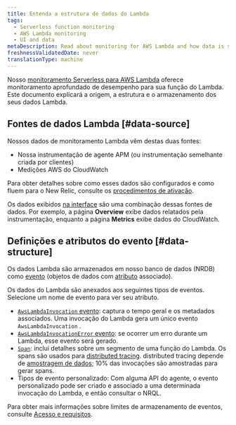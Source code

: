 ```yaml
---
title: Entenda a estrutura de dados do Lambda
tags:
  - Serverless function monitoring
  - AWS Lambda monitoring
  - UI and data
metaDescription: Read about monitoring for AWS Lambda and how data is structured and stored.
freshnessValidatedDate: never
translationType: machine
---
```


Nosso [monitoramento Serverless para AWS Lambda](/docs/introduction-new-relic-monitoring-aws-lambda) oferece monitoramento aprofundado de desempenho para sua função do Lambda. Este documento explicará a origem, a estrutura e o armazenamento dos seus dados Lambda.

## Fontes de dados Lambda [#data-source]

Nossos dados de monitoramento Lambda vêm destas duas fontes:

* Nossa instrumentação de agente APM (ou instrumentação semelhante criada por clientes)
* Medições AWS do CloudWatch

Para obter detalhes sobre como esses dados são configurados e como fluem para o New Relic, consulte os [procedimentos de ativação](/docs/install-enable-new-relics-monitoring-aws-lambda).

Os dados exibidos [na interface](/docs/lambda-monitoring-ui) são uma combinação dessas fontes de dados. Por exemplo, a página <DoNotTranslate>**Overview**</DoNotTranslate> exibe dados relatados pela instrumentação, enquanto a página <DoNotTranslate>**Metrics**</DoNotTranslate> exibe dados do CloudWatch.

## Definições e atributos do evento [#data-structure]

Os dados Lambda são armazenados em nosso banco de dados (NRDB) como [evento](/docs/using-new-relic/welcome-new-relic/getting-started/glossary#event) (objetos de dados com [atributo](/docs/using-new-relic/welcome-new-relic/getting-started/glossary#attribute) associado).

Os dados do Lambda são anexados aos seguintes tipos de eventos. Selecione um nome de evento para ver seu atributo.

* [`AwsLambdaInvocation` evento](/attribute-dictionary/?event=AwsLambdaInvocation): captura o tempo geral e os metadados associados. Uma invocação do Lambda gera um único evento `AwsLambdaInvocation` .
* [`AwsLambdaInvocationError` evento](/attribute-dictionary/?event=AwsLambdaInvocationError): se ocorrer um erro durante um Lambda, esse evento será gerado.
* [`Span`](/attribute-dictionary/?event=Span): inclui detalhes sobre um segmento de uma função do Lambda. Os spans são usados para [distributed tracing](/docs/apm/distributed-tracing/getting-started/introduction-distributed-tracing). distributed tracing depende de [amostragem de dados](/docs/apm/distributed-tracing/getting-started/how-new-relic-distributed-tracing-works#sampling); 10% das invocações são amostradas para gerar spans.
* Tipos de evento personalizado: Com alguma API do agente, o evento personalizado pode ser criado e associado a uma determinada invocação do Lambda, e então consultar o NRQL.

Para obter mais informações sobre limites de armazenamento de eventos, consulte [Acesso e requisitos](/docs/introduction-new-relic-monitoring-aws-lambda#requirements).